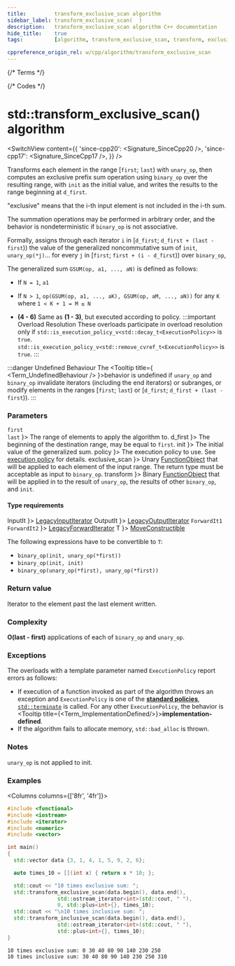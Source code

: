 ```yaml
---
title:         transform_exclusive_scan algorithm
sidebar_label: transform_exclusive_scan(  )
description:   transform_exclusive_scan algorithm C++ documentation
hide_title:    true
tags:          [algorithm, transform_exclusive_scan, transform, exclusive_scan, fold]

cppreference_origin_rel: w/cpp/algorithm/transform_exclusive_scan
---
```



{/* Terms */}


{/* Codes */}


# std::transform_exclusive_scan() algorithm

<SwitchView content={{
  'since-cpp20': <Signature_SinceCpp20 />,
  'since-cpp17': <Signature_SinceCpp17 />,
}} />

Transforms each element in the range [`first`; `last`) with `unary_op`, then computes an exclusive prefix sum operation
using `binary_op` over the resulting range, with `init` as the initial value, and writes the results to the range
beginning at `d_first`.

"exclusive" means that the i-th input element is not included in the i-th sum.

The summation operations may be performed in arbitrary order, and the behavior is nondeterministic if `binary_op` is not associative.

Formally, assigns through each iterator `i` in [`d_first`; `d_first + (last - first`)) the value of the generalized
noncommutative sum of `init`, `unary_op(*j)`... for every `j` in [`first`; `first + (i - d_first`)) over `binary_op`,

The generalized sum `GSUM(op, a1, ..., aN)` is defined as follows:
- If `N = 1`, `a1`
- If `N > 1`, `op(GSUM(op, a1, ..., aK), GSUM(op, aM, ..., aN))` for any `K` where `1 < K + 1 = M ≤ N`

- **(4 - 6)** Same as **(1 - 3)**, but executed according to policy.
	:::important Overload Resolution
	These overloads participate in overload resolution only if
	<Until v='cpp20'> <code>std::is_execution_policy_v&lt;std::decay_t&lt;ExecutionPolicy&gt;&gt;</code> is <code>true</code>. </Until>
	<Since v='cpp20'> <code>std::is_execution_policy_v&lt;std::remove_cvref_t&lt;ExecutionPolicy&gt;&gt;</code> is <code>true</code>. </Since>
	:::

:::danger Undefined Behaviour
The <Tooltip title={ <Term_UndefinedBehaviour /> }>behavior is undefined</Tooltip> if `unary_op` and `binary_op`
invalidate iterators (including the end iterators) or subranges, or modify elements in the ranges [`first`; `last`)
or [`d_first`; `d_first + (last - first`)).
:::

### Parameters

<SymbolTable>
  <Symbol none noLink name={ <> <code>first</code> <br/> <code>last</code> </> }>
    The range of elements to apply the algorithm to.
  </Symbol>
  <Symbol none noLink name={ <code>d_first</code> }>
    The beginning of the destination range, may be equal to <code>first</code>.
  </Symbol>
  <Symbol none noLink name={ <code>init</code> }>
    The initial value of the generalized sum.
  </Symbol>
  <Symbol none noLink name={ <code>policy</code> }>
    The execution policy to use. See <a href="#">execution policy</a> for details.
  </Symbol>
  <Symbol none noLink name={ <code>exclusive_scan</code> }>
    Unary <a href="/docs/named_req/FunctionObject">FunctionObject</a> that will be applied to each element of the
    input range. The return type must be acceptable as input to <code>binary_op</code>.
  </Symbol>
  <Symbol none noLink name={ <code>transform</code> }>
    Binary <a href="/docs/named_req/FunctionObject">FunctionObject</a> that will be applied in to the result of <code>unary_op</code>,
    the results of other <code>binary_op</code>, and <code>init</code>.
  </Symbol>

</SymbolTable>

#### Type requirements

<SymbolTable>
  <Symbol none noLink name={ <code>InputIt</code> }>
    <a href="/docs/named_req/LegacyInputIterator">LegacyInputIterator</a>
  </Symbol>
  <Symbol none noLink name={ <code>OutputIt</code> }>
    <a href="/docs/named_req/LegacyOutputIterator">LegacyOutputIterator</a>
  </Symbol>
  <Symbol none noLink name={ <> <code>ForwardIt1</code> <br /> <code>ForwardIt2</code> </> }>
    <a href="/docs/named_req/LegacyForwardIterator">LegacyForwardIterator</a>
  </Symbol>
    <Symbol none noLink name={ <code>T</code> }>
      <a href="/docs/named_req/MoveConstructible">MoveConstructible</a>
    </Symbol>
</SymbolTable>

The following expressions have to be convertible to `T`:
- `binary_op(init, unary_op(*first))`
- `binary_op(init, init)`
- `binary_op(unary_op(*first), unary_op(*first))`

### Return value

Iterator to the element past the last element written.

### Complexity

**O(last - first)** applications of each of `binary_op` and `unary_op`.

### Exceptions

The overloads with a template parameter named `ExecutionPolicy` report errors as follows:
- If execution of a function invoked as part of the algorithm throws an exception and `ExecutionPolicy` is one of the [**standard policies**](#), [`std::terminate`](#) is called.
	For any other `ExecutionPolicy`, the behavior is <Tooltip title={<Term_ImplementationDefined/>}>**implementation-defined**</Tooltip>.
- If the algorithm fails to allocate memory, `std::bad_alloc` is thrown.

### Notes

`unary_op` is not applied to init.

### Examples

<Columns columns={['8fr', '4fr']}>
<div>

```cpp title='Main.cpp' showLineNumbers
#include <functional>
#include <iostream>
#include <iterator>
#include <numeric>
#include <vector>

int main()
{
  std::vector data {3, 1, 4, 1, 5, 9, 2, 6};

  auto times_10 = [](int x) { return x * 10; };

  std::cout << "10 times exclusive sum: ";
  std::transform_exclusive_scan(data.begin(), data.end(),
				std::ostream_iterator<int>(std::cout, " "),
				0, std::plus<int>{}, times_10);
  std::cout << "\n10 times inclusive sum: ";
  std::transform_inclusive_scan(data.begin(), data.end(),
				std::ostream_iterator<int>(std::cout, " "),
				std::plus<int>{}, times_10);
}
```

</div>
<div>

```plaintext title="Possible output"
10 times exclusive sum: 0 30 40 80 90 140 230 250 
10 times inclusive sum: 30 40 80 90 140 230 250 310
```

</div>
</Columns>
